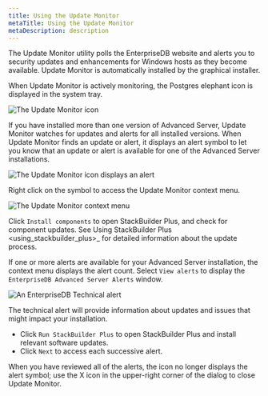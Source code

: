 ```yaml
---
title: Using the Update Monitor
metaTitle: Using the Update Monitor
metaDescription: description
---
```


The Update Monitor utility polls the EnterpriseDB website and alerts you
to security updates and enhancements for Windows hosts as they become
available. Update Monitor is automatically installed by the graphical
installer.

When Update Monitor is actively monitoring, the Postgres elephant icon
is displayed in the system tray.

![*The Update Monitor icon*](images/update_monitor.png)

If you have installed more than one version of Advanced Server, Update
Monitor watches for updates and alerts for all installed versions. When
Update Monitor finds an update or alert, it displays an alert symbol to
let you know that an update or alert is available for one of the
Advanced Server installations.

![*The Update Monitor icon displays an
alert*](images/update_monitor_displaying_alert.png)

Right click on the symbol to access the Update Monitor context menu.

![*The Update Monitor context
menu*](images/update_monitor_context_menu.png)

Click `Install components` to open StackBuilder Plus, and check for
component updates. See <span class="title-ref">Using StackBuilder Plus
\<using_stackbuilder_plus\>_</span> for detailed information about
the update process.

If one or more alerts are available for your Advanced Server
installation, the context menu displays the alert count. Select `View
alerts` to display the `EnterpriseDB Advanced Server Alerts` window.

![*An EnterpriseDB Technical
alert*](images/enterprisedb_technical_alert.png)

The technical alert will provide information about updates and issues
that might impact your installation.

  - Click `Run StackBuilder Plus` to open StackBuilder Plus and install
    relevant software updates.
  - Click `Next` to access each successive alert.

When you have reviewed all of the alerts, the icon no longer displays
the alert symbol; use the X icon in the upper-right corner of the dialog
to close Update Monitor.
